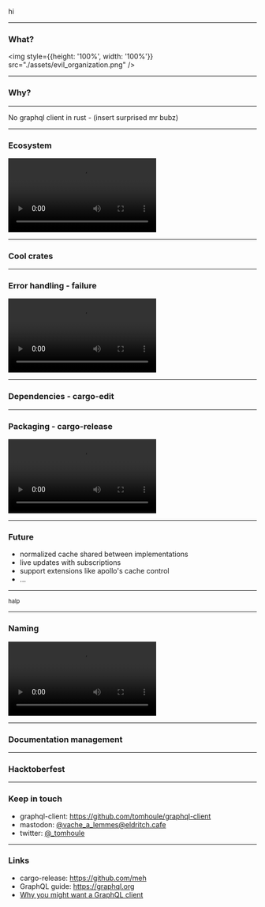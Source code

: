 
hi

---

### What?

<img style={{height: '100%', width: '100%'}} src="./assets/evil_organization.png" />

---

### Why?

---

No graphql client in rust - (insert surprised mr bubz)

---

### Ecosystem

<video
    autoPlay
    loop
    src="./assets/ecosystem_synergy.mp4"
/>

---

### Cool crates

---

### Error handling - failure

<video
    autoPlay
    loop
    src="./assets/bike_failure.mp4"
/>

---

### Dependencies - cargo-edit

---

### Packaging - cargo-release

<video
    autoPlay
    loop
    src="./assets/packaging_cats.mp4"
/>

---

### Future

- normalized cache shared between implementations
- live updates with subscriptions
- support extensions like apollo's cache control
- ...

---

<small>halp</small>


---

### Naming

<video
    autoPlay
    loop
    src="./assets/naming.mp4"
/>

---

### Documentation management

<!-- ghostbusters opening scene here -->

---

### Hacktoberfest

---

### Keep in touch

- graphql-client: https://github.com/tomhoule/graphql-client
- mastodon: [@vache_a_lemmes@eldritch.cafe](https://eldritch.cafe/web/accounts/30706)
- twitter: [@_tomhoule](https://twitter.com/_tomhoule)

---

### Links


- cargo-release: https://github.com/meh
- GraphQL guide: https://graphql.org
- [Why you might want a GraphQL client](https://blog.apollographql.com/why-you-might-want-a-graphql-client-e864050f789c)
